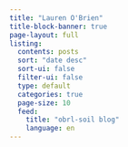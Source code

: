 ```yaml
---
title: "Lauren O'Brien"
title-block-banner: true
page-layout: full
listing: 
  contents: posts
  sort: "date desc"
  sort-ui: false
  filter-ui: false
  type: default
  categories: true
  page-size: 10
  feed: 
    title: "obrl-soil blog"
    language: en
---
```


